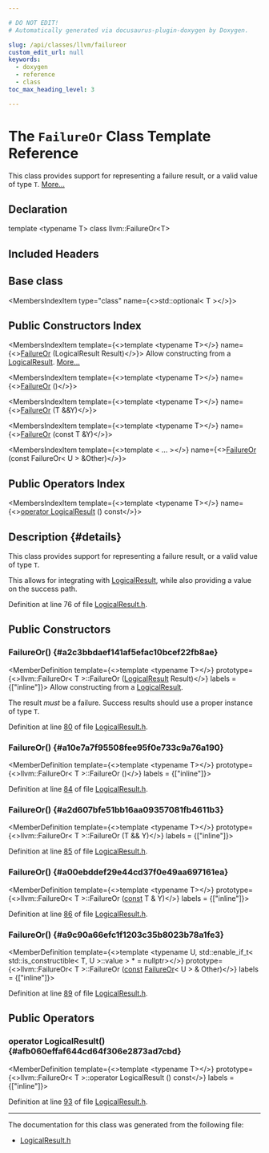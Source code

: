 ```yaml
---

# DO NOT EDIT!
# Automatically generated via docusaurus-plugin-doxygen by Doxygen.

slug: /api/classes/llvm/failureor
custom_edit_url: null
keywords:
  - doxygen
  - reference
  - class
toc_max_heading_level: 3

---
```





# The `FailureOr` Class Template Reference

<DoxygenPage pluginConfig={pluginConfig}>

This class provides support for representing a failure result, or a valid value of type <code>T</code>. <a href="#details">More...</a>

## Declaration

<CodeBlock>template &lt;typename T&gt;
class llvm::FailureOr&lt;T&gt;</CodeBlock>

## Included Headers

<IncludesList>
<IncludesListItem
  filePath="llvm/Support/LogicalResult.h"
  permalink="/docs/api/files/include/include/llvm/include/llvm/support/logicalresult-h"
  isLocal="true" />
</IncludesList>

## Base class

<MembersIndex>

<MembersIndexItem
  type="class"
  name={<>std::optional&lt; T &gt;</>}>
</MembersIndexItem>

</MembersIndex>

## Public Constructors Index

<MembersIndex>

<MembersIndexItem
  template={<>template &lt;typename T&gt;</>}
  name={<><a href="#a2c3bbdaef141af5efac10bcef22fb8ae">FailureOr</a> (LogicalResult Result)</>}>
Allow constructing from a <a href="/docs/api/structs/llvm/logicalresult">LogicalResult</a>. <a href="#a2c3bbdaef141af5efac10bcef22fb8ae">More...</a>
</MembersIndexItem>

<MembersIndexItem
  template={<>template &lt;typename T&gt;</>}
  name={<><a href="#a10e7a7f95508fee95f0e733c9a76a190">FailureOr</a> ()</>}>
</MembersIndexItem>

<MembersIndexItem
  template={<>template &lt;typename T&gt;</>}
  name={<><a href="#a2d607bfe51bb16aa09357081fb4611b3">FailureOr</a> (T &amp;&amp;Y)</>}>
</MembersIndexItem>

<MembersIndexItem
  template={<>template &lt;typename T&gt;</>}
  name={<><a href="#a00ebddef29e44cd37f0e49aa697161ea">FailureOr</a> (const T &amp;Y)</>}>
</MembersIndexItem>

<MembersIndexItem
  template={<>template &lt; ... &gt;</>}
  name={<><a href="#a9c90a66efc1f1203c35b8023b78a1fe3">FailureOr</a> (const FailureOr&lt; U &gt; &amp;Other)</>}>
</MembersIndexItem>

</MembersIndex>

## Public Operators Index

<MembersIndex>

<MembersIndexItem
  template={<>template &lt;typename T&gt;</>}
  name={<><a href="#afb060effaf644cd64f306e2873ad7cbd">operator LogicalResult</a> () const</>}>
</MembersIndexItem>

</MembersIndex>

## Description {#details}

This class provides support for representing a failure result, or a valid value of type <code>T</code>.

This allows for integrating with <a href="/docs/api/structs/llvm/logicalresult">LogicalResult</a>, while also providing a value on the success path.

Definition at line 76 of file <a href="/docs/api/files/include/include/llvm/include/llvm/support/logicalresult-h">LogicalResult.h</a>.

<SectionDefinition>

## Public Constructors

### FailureOr() {#a2c3bbdaef141af5efac10bcef22fb8ae}

<MemberDefinition
  template={<>template &lt;typename T&gt;</>}
  prototype={<>llvm::FailureOr&lt; T &gt;::FailureOr (<a href="/docs/api/structs/llvm/logicalresult">LogicalResult</a> Result)</>}
  labels = {["inline"]}>
Allow constructing from a <a href="/docs/api/structs/llvm/logicalresult">LogicalResult</a>.

The result <em>must</em> be a failure. Success results should use a proper instance of type <code>T</code>.

Definition at line <a href="/docs/api/files/include/include/llvm/include/llvm/support/logicalresult-h/#l00080">80</a> of file <a href="/docs/api/files/include/include/llvm/include/llvm/support/logicalresult-h">LogicalResult.h</a>.
</MemberDefinition>

### FailureOr() {#a10e7a7f95508fee95f0e733c9a76a190}

<MemberDefinition
  template={<>template &lt;typename T&gt;</>}
  prototype={<>llvm::FailureOr&lt; T &gt;::FailureOr ()</>}
  labels = {["inline"]}>

Definition at line <a href="/docs/api/files/include/include/llvm/include/llvm/support/logicalresult-h/#l00084">84</a> of file <a href="/docs/api/files/include/include/llvm/include/llvm/support/logicalresult-h">LogicalResult.h</a>.
</MemberDefinition>

### FailureOr() {#a2d607bfe51bb16aa09357081fb4611b3}

<MemberDefinition
  template={<>template &lt;typename T&gt;</>}
  prototype={<>llvm::FailureOr&lt; T &gt;::FailureOr (T &amp;&amp; Y)</>}
  labels = {["inline"]}>

Definition at line <a href="/docs/api/files/include/include/llvm/include/llvm/support/logicalresult-h/#l00085">85</a> of file <a href="/docs/api/files/include/include/llvm/include/llvm/support/logicalresult-h">LogicalResult.h</a>.
</MemberDefinition>

### FailureOr() {#a00ebddef29e44cd37f0e49aa697161ea}

<MemberDefinition
  template={<>template &lt;typename T&gt;</>}
  prototype={<>llvm::FailureOr&lt; T &gt;::FailureOr (<a href="/docs/api/files/lib/lib/target/lib/target/aarch64/aarch64promoteconstant-cpp/#a90f8350fecae261c25be85d38b451bff">const</a> T &amp; Y)</>}
  labels = {["inline"]}>

Definition at line <a href="/docs/api/files/include/include/llvm/include/llvm/support/logicalresult-h/#l00086">86</a> of file <a href="/docs/api/files/include/include/llvm/include/llvm/support/logicalresult-h">LogicalResult.h</a>.
</MemberDefinition>

### FailureOr() {#a9c90a66efc1f1203c35b8023b78a1fe3}

<MemberDefinition
  template={<>template &lt;typename U, std::enable&#95;if&#95;t&lt; std::is&#95;constructible&lt; T, U &gt;::value &gt; &#42; = nullptr&gt;</>}
  prototype={<>llvm::FailureOr&lt; T &gt;::FailureOr (<a href="/docs/api/files/lib/lib/target/lib/target/aarch64/aarch64promoteconstant-cpp/#a90f8350fecae261c25be85d38b451bff">const</a> <a href="/docs/api/classes/llvm/failureor">FailureOr</a>&lt; U &gt; &amp; Other)</>}
  labels = {["inline"]}>

Definition at line <a href="/docs/api/files/include/include/llvm/include/llvm/support/logicalresult-h/#l00089">89</a> of file <a href="/docs/api/files/include/include/llvm/include/llvm/support/logicalresult-h">LogicalResult.h</a>.
</MemberDefinition>

</SectionDefinition>

<SectionDefinition>

## Public Operators

### operator LogicalResult() {#afb060effaf644cd64f306e2873ad7cbd}

<MemberDefinition
  template={<>template &lt;typename T&gt;</>}
  prototype={<>llvm::FailureOr&lt; T &gt;::operator LogicalResult () const</>}
  labels = {["inline"]}>

Definition at line <a href="/docs/api/files/include/include/llvm/include/llvm/support/logicalresult-h/#l00093">93</a> of file <a href="/docs/api/files/include/include/llvm/include/llvm/support/logicalresult-h">LogicalResult.h</a>.
</MemberDefinition>

</SectionDefinition>

<hr/>

The documentation for this class was generated from the following file:

<ul>
<li><a href="/docs/api/files/include/include/llvm/include/llvm/support/logicalresult-h">LogicalResult.h</a></li>
</ul>

</DoxygenPage>
